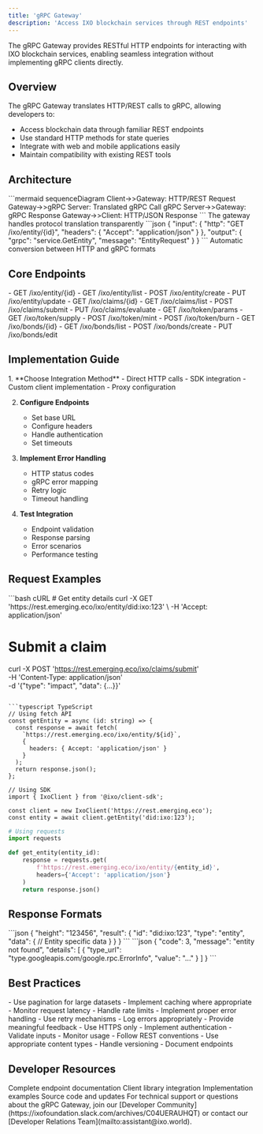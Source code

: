 ```yaml
---
title: 'gRPC Gateway'
description: 'Access IXO blockchain services through REST endpoints'
---
```


<Note>
  The gRPC Gateway provides RESTful HTTP endpoints for interacting with IXO blockchain services, enabling seamless integration without implementing gRPC clients directly.
</Note>

## Overview

The gRPC Gateway translates HTTP/REST calls to gRPC, allowing developers to:
- Access blockchain data through familiar REST endpoints
- Use standard HTTP methods for state queries
- Integrate with web and mobile applications easily
- Maintain compatibility with existing REST tools

## Architecture

<AccordionGroup>
  <Accordion title="Request Flow" icon="arrow-right-to-bracket">
    ```mermaid
    sequenceDiagram
      Client->>Gateway: HTTP/REST Request
      Gateway->>gRPC Server: Translated gRPC Call
      gRPC Server->>Gateway: gRPC Response
      Gateway->>Client: HTTP/JSON Response
    ```
    The gateway handles protocol translation transparently
  </Accordion>

  <Accordion title="Data Translation" icon="arrows-rotate">
    ```json
    {
      "input": {
        "http": "GET /ixo/entity/{id}",
        "headers": {
          "Accept": "application/json"
        }
      },
      "output": {
        "grpc": "service.GetEntity",
        "message": "EntityRequest"
      }
    }
    ```
    Automatic conversion between HTTP and gRPC formats
  </Accordion>
</AccordionGroup>

## Core Endpoints

<CardGroup>
  <Card title="Entity Operations" icon="id-card">
    - GET /ixo/entity/{id}
    - GET /ixo/entity/list
    - POST /ixo/entity/create
    - PUT /ixo/entity/update
  </Card>

  <Card title="Claims Management" icon="file-check">
    - GET /ixo/claims/{id}
    - GET /ixo/claims/list
    - POST /ixo/claims/submit
    - PUT /ixo/claims/evaluate
  </Card>

  <Card title="Token Operations" icon="coins">
    - GET /ixo/token/params
    - GET /ixo/token/supply
    - POST /ixo/token/mint
    - POST /ixo/token/burn
  </Card>

  <Card title="Bond Operations" icon="link">
    - GET /ixo/bonds/{id}
    - GET /ixo/bonds/list
    - POST /ixo/bonds/create
    - PUT /ixo/bonds/edit
  </Card>
</CardGroup>

## Implementation Guide

<Steps>
  1. **Choose Integration Method**
     - Direct HTTP calls
     - SDK integration
     - Custom client implementation
     - Proxy configuration

  2. **Configure Endpoints**
     - Set base URL
     - Configure headers
     - Handle authentication
     - Set timeouts

  3. **Implement Error Handling**
     - HTTP status codes
     - gRPC error mapping
     - Retry logic
     - Timeout handling

  4. **Test Integration**
     - Endpoint validation
     - Response parsing
     - Error scenarios
     - Performance testing
</Steps>

## Request Examples

<CodeGroup>
  ```bash cURL
  # Get entity details
  curl -X GET 'https://rest.emerging.eco/ixo/entity/did:ixo:123' \
    -H 'Accept: application/json'

  # Submit a claim
  curl -X POST 'https://rest.emerging.eco/ixo/claims/submit' \
    -H 'Content-Type: application/json' \
    -d '{"type": "impact", "data": {...}}'
  ```

  ```typescript TypeScript
  // Using fetch API
  const getEntity = async (id: string) => {
    const response = await fetch(
      `https://rest.emerging.eco/ixo/entity/${id}`,
      {
        headers: { Accept: 'application/json' }
      }
    );
    return response.json();
  };

  // Using SDK
  import { IxoClient } from '@ixo/client-sdk';
  
  const client = new IxoClient('https://rest.emerging.eco');
  const entity = await client.getEntity('did:ixo:123');
  ```

  ```python Python
  # Using requests
  import requests

  def get_entity(entity_id):
      response = requests.get(
          f'https://rest.emerging.eco/ixo/entity/{entity_id}',
          headers={'Accept': 'application/json'}
      )
      return response.json()
  ```
</CodeGroup>

## Response Formats

<AccordionGroup>
  <Accordion title="Success Response" icon="check">
    ```json
    {
      "height": "123456",
      "result": {
        "id": "did:ixo:123",
        "type": "entity",
        "data": {
          // Entity specific data
        }
      }
    }
    ```
  </Accordion>

  <Accordion title="Error Response" icon="xmark">
    ```json
    {
      "code": 3,
      "message": "entity not found",
      "details": [
        {
          "type_url": "type.googleapis.com/google.rpc.ErrorInfo",
          "value": "..."
        }
      ]
    }
    ```
  </Accordion>
</AccordionGroup>

## Best Practices

<CardGroup>
  <Card title="Performance" icon="gauge">
    - Use pagination for large datasets
    - Implement caching where appropriate
    - Monitor request latency
    - Handle rate limits
  </Card>

  <Card title="Error Handling" icon="triangle-exclamation">
    - Implement proper error handling
    - Use retry mechanisms
    - Log errors appropriately
    - Provide meaningful feedback
  </Card>

  <Card title="Security" icon="shield-check">
    - Use HTTPS only
    - Implement authentication
    - Validate inputs
    - Monitor usage
  </Card>

  <Card title="Integration" icon="plug">
    - Follow REST conventions
    - Use appropriate content types
    - Handle versioning
    - Document endpoints
  </Card>
</CardGroup>

## Developer Resources

<CardGroup>
  <Card title="API Reference" icon="book" href="/api-reference/grpc-gateway">
    Complete endpoint documentation
  </Card>
  
  <Card title="SDK Guide" icon="code" href="/spatial-web-stack/spatial-web-sdks">
    Client library integration
  </Card>
  
  <Card title="Examples" icon="lightbulb" href="/guides/dev/examples">
    Implementation examples
  </Card>
  
  <Card title="GitHub" icon="github" href="https://github.com/ixofoundation/ixo-blockchain">
    Source code and updates
  </Card>
</CardGroup>

<Note>
  For technical support or questions about the gRPC Gateway, join our [Developer Community](https://ixofoundation.slack.com/archives/C04UERAUHQT) or contact our [Developer Relations Team](mailto:assistant@ixo.world).
</Note>